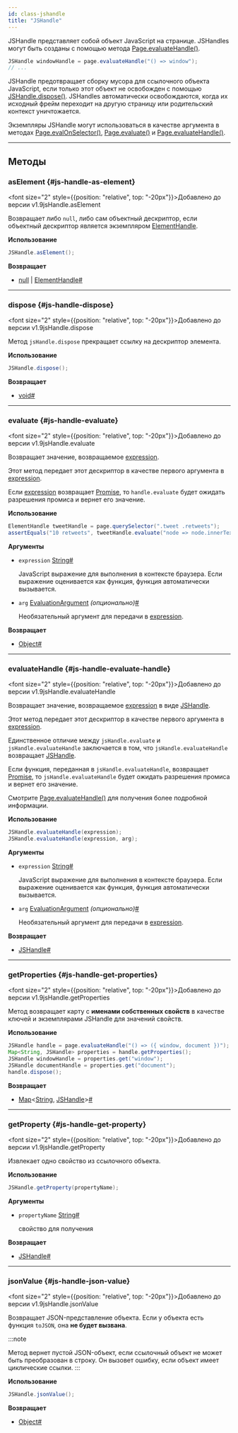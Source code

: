 ```yaml
---
id: class-jshandle
title: "JSHandle"
---
```


JSHandle представляет собой объект JavaScript на странице. JSHandles могут быть созданы с помощью метода [Page.evaluateHandle()](/api/class-page.mdx#page-evaluate-handle).

```java
JSHandle windowHandle = page.evaluateHandle("() => window");
// ...
```

JSHandle предотвращает сборку мусора для ссылочного объекта JavaScript, если только этот объект не освобожден с помощью [JSHandle.dispose()](/api/class-jshandle.mdx#js-handle-dispose). JSHandles автоматически освобождаются, когда их исходный фрейм переходит на другую страницу или родительский контекст уничтожается.

Экземпляры JSHandle могут использоваться в качестве аргумента в методах [Page.evalOnSelector()](/api/class-page.mdx#page-eval-on-selector), [Page.evaluate()](/api/class-page.mdx#page-evaluate) и [Page.evaluateHandle()](/api/class-page.mdx#page-evaluate-handle).

---

## Методы

### asElement {#js-handle-as-element}

<font size="2" style={{position: "relative", top: "-20px"}}>Добавлено до версии v1.9</font><x-search>jsHandle.asElement</x-search>

Возвращает либо `null`, либо сам объектный дескриптор, если объектный дескриптор является экземпляром [ElementHandle].

**Использование**

```java
JSHandle.asElement();
```

**Возвращает**
- [null] | [ElementHandle]<a aria-hidden="true" tabIndex="-1" class="list-anchor-link" id="js-handle-as-element-return"/><a href="#js-handle-as-element-return" class="list-anchor">#</a>

---

### dispose {#js-handle-dispose}

<font size="2" style={{position: "relative", top: "-20px"}}>Добавлено до версии v1.9</font><x-search>jsHandle.dispose</x-search>

Метод `jsHandle.dispose` прекращает ссылку на дескриптор элемента.

**Использование**

```java
JSHandle.dispose();
```

**Возвращает**
- [void]<a aria-hidden="true" tabIndex="-1" class="list-anchor-link" id="js-handle-dispose-return"/><a href="#js-handle-dispose-return" class="list-anchor">#</a>

---

### evaluate {#js-handle-evaluate}

<font size="2" style={{position: "relative", top: "-20px"}}>Добавлено до версии v1.9</font><x-search>jsHandle.evaluate</x-search>

Возвращает значение, возвращаемое [expression](/api/class-jshandle.mdx#js-handle-evaluate-option-expression).

Этот метод передает этот дескриптор в качестве первого аргумента в [expression](/api/class-jshandle.mdx#js-handle-evaluate-option-expression).

Если [expression](/api/class-jshandle.mdx#js-handle-evaluate-option-expression) возвращает [Promise], то `handle.evaluate` будет ожидать разрешения промиса и вернет его значение.

**Использование**

```java
ElementHandle tweetHandle = page.querySelector(".tweet .retweets");
assertEquals("10 retweets", tweetHandle.evaluate("node => node.innerText"));
```

**Аргументы**
- `expression` [String]<a aria-hidden="true" tabIndex="-1" class="list-anchor-link" id="js-handle-evaluate-option-expression"/><a href="#js-handle-evaluate-option-expression" class="list-anchor">#</a>
  
  JavaScript выражение для выполнения в контексте браузера. Если выражение оценивается как функция, функция автоматически вызывается.
- `arg` [EvaluationArgument] *(опционально)*<a aria-hidden="true" tabIndex="-1" class="list-anchor-link" id="js-handle-evaluate-option-arg"/><a href="#js-handle-evaluate-option-arg" class="list-anchor">#</a>
  
  Необязательный аргумент для передачи в [expression](/api/class-jshandle.mdx#js-handle-evaluate-option-expression).

**Возвращает**
- [Object]<a aria-hidden="true" tabIndex="-1" class="list-anchor-link" id="js-handle-evaluate-return"/><a href="#js-handle-evaluate-return" class="list-anchor">#</a>

---

### evaluateHandle {#js-handle-evaluate-handle}

<font size="2" style={{position: "relative", top: "-20px"}}>Добавлено до версии v1.9</font><x-search>jsHandle.evaluateHandle</x-search>

Возвращает значение, возвращаемое [expression](/api/class-jshandle.mdx#js-handle-evaluate-handle-option-expression) в виде [JSHandle].

Этот метод передает этот дескриптор в качестве первого аргумента в [expression](/api/class-jshandle.mdx#js-handle-evaluate-handle-option-expression).

Единственное отличие между `jsHandle.evaluate` и `jsHandle.evaluateHandle` заключается в том, что `jsHandle.evaluateHandle` возвращает [JSHandle].

Если функция, переданная в `jsHandle.evaluateHandle`, возвращает [Promise], то `jsHandle.evaluateHandle` будет ожидать разрешения промиса и вернет его значение.

Смотрите [Page.evaluateHandle()](/api/class-page.mdx#page-evaluate-handle) для получения более подробной информации.

**Использование**

```java
JSHandle.evaluateHandle(expression);
JSHandle.evaluateHandle(expression, arg);
```

**Аргументы**
- `expression` [String]<a aria-hidden="true" tabIndex="-1" class="list-anchor-link" id="js-handle-evaluate-handle-option-expression"/><a href="#js-handle-evaluate-handle-option-expression" class="list-anchor">#</a>
  
  JavaScript выражение для выполнения в контексте браузера. Если выражение оценивается как функция, функция автоматически вызывается.
- `arg` [EvaluationArgument] *(опционально)*<a aria-hidden="true" tabIndex="-1" class="list-anchor-link" id="js-handle-evaluate-handle-option-arg"/><a href="#js-handle-evaluate-handle-option-arg" class="list-anchor">#</a>
  
  Необязательный аргумент для передачи в [expression](/api/class-jshandle.mdx#js-handle-evaluate-handle-option-expression).

**Возвращает**
- [JSHandle]<a aria-hidden="true" tabIndex="-1" class="list-anchor-link" id="js-handle-evaluate-handle-return"/><a href="#js-handle-evaluate-handle-return" class="list-anchor">#</a>

---

### getProperties {#js-handle-get-properties}

<font size="2" style={{position: "relative", top: "-20px"}}>Добавлено до версии v1.9</font><x-search>jsHandle.getProperties</x-search>

Метод возвращает карту с **именами собственных свойств** в качестве ключей и экземплярами JSHandle для значений свойств.

**Использование**

```java
JSHandle handle = page.evaluateHandle("() => ({ window, document })");
Map<String, JSHandle> properties = handle.getProperties();
JSHandle windowHandle = properties.get("window");
JSHandle documentHandle = properties.get("document");
handle.dispose();
```

**Возвращает**
- [Map]&lt;[String], [JSHandle]&gt;<a aria-hidden="true" tabIndex="-1" class="list-anchor-link" id="js-handle-get-properties-return"/><a href="#js-handle-get-properties-return" class="list-anchor">#</a>

---

### getProperty {#js-handle-get-property}

<font size="2" style={{position: "relative", top: "-20px"}}>Добавлено до версии v1.9</font><x-search>jsHandle.getProperty</x-search>

Извлекает одно свойство из ссылочного объекта.

**Использование**

```java
JSHandle.getProperty(propertyName);
```

**Аргументы**
- `propertyName` [String]<a aria-hidden="true" tabIndex="-1" class="list-anchor-link" id="js-handle-get-property-option-property-name"/><a href="#js-handle-get-property-option-property-name" class="list-anchor">#</a>
  
  свойство для получения

**Возвращает**
- [JSHandle]<a aria-hidden="true" tabIndex="-1" class="list-anchor-link" id="js-handle-get-property-return"/><a href="#js-handle-get-property-return" class="list-anchor">#</a>

---

### jsonValue {#js-handle-json-value}

<font size="2" style={{position: "relative", top: "-20px"}}>Добавлено до версии v1.9</font><x-search>jsHandle.jsonValue</x-search>

Возвращает JSON-представление объекта. Если у объекта есть функция `toJSON`, она **не будет вызвана**.

:::note

Метод вернет пустой JSON-объект, если ссылочный объект не может быть преобразован в строку. Он вызовет ошибку, если объект имеет циклические ссылки.
:::

**Использование**

```java
JSHandle.jsonValue();
```

**Возвращает**
- [Object]<a aria-hidden="true" tabIndex="-1" class="list-anchor-link" id="js-handle-json-value-return"/><a href="#js-handle-json-value-return" class="list-anchor">#</a>


[APIRequest]: /api/class-apirequest.mdx "APIRequest"
[APIRequestContext]: /api/class-apirequestcontext.mdx "APIRequestContext"
[APIResponse]: /api/class-apiresponse.mdx "APIResponse"
[APIResponseAssertions]: /api/class-apiresponseassertions.mdx "APIResponseAssertions"
[Browser]: /api/class-browser.mdx "Browser"
[BrowserContext]: /api/class-browsercontext.mdx "BrowserContext"
[BrowserType]: /api/class-browsertype.mdx "BrowserType"
[CDPSession]: /api/class-cdpsession.mdx "CDPSession"
[Clock]: /api/class-clock.mdx "Clock"
[ConsoleMessage]: /api/class-consolemessage.mdx "ConsoleMessage"
[Dialog]: /api/class-dialog.mdx "Dialog"
[Download]: /api/class-download.mdx "Download"
[ElementHandle]: /api/class-elementhandle.mdx "ElementHandle"
[FileChooser]: /api/class-filechooser.mdx "FileChooser"
[FormData]: /api/class-formdata.mdx "FormData"
[Frame]: /api/class-frame.mdx "Frame"
[FrameLocator]: /api/class-framelocator.mdx "FrameLocator"
[JSHandle]: /api/class-jshandle.mdx "JSHandle"
[Keyboard]: /api/class-keyboard.mdx "Keyboard"
[Locator]: /api/class-locator.mdx "Locator"
[LocatorAssertions]: /api/class-locatorassertions.mdx "LocatorAssertions"
[Mouse]: /api/class-mouse.mdx "Mouse"
[Page]: /api/class-page.mdx "Page"
[PageAssertions]: /api/class-pageassertions.mdx "PageAssertions"
[Playwright]: /api/class-playwright.mdx "Playwright"
[PlaywrightAssertions]: /api/class-playwrightassertions.mdx "PlaywrightAssertions"
[PlaywrightException]: /api/class-playwrightexception.mdx "PlaywrightException"
[Request]: /api/class-request.mdx "Request"
[RequestOptions]: /api/class-requestoptions.mdx "RequestOptions"
[Response]: /api/class-response.mdx "Response"
[Route]: /api/class-route.mdx "Route"
[Selectors]: /api/class-selectors.mdx "Selectors"
[TimeoutError]: /api/class-timeouterror.mdx "TimeoutError"
[Touchscreen]: /api/class-touchscreen.mdx "Touchscreen"
[Tracing]: /api/class-tracing.mdx "Tracing"
[Video]: /api/class-video.mdx "Video"
[WebError]: /api/class-weberror.mdx "WebError"
[WebSocket]: /api/class-websocket.mdx "WebSocket"
[WebSocketFrame]: /api/class-websocketframe.mdx "WebSocketFrame"
[WebSocketRoute]: /api/class-websocketroute.mdx "WebSocketRoute"
[Worker]: /api/class-worker.mdx "Worker"
[Element]: https://developer.mozilla.org/en-US/docs/Web/API/element "Element"
[EvaluationArgument]: /evaluating.mdx#evaluation-argument "EvaluationArgument"
[Promise]: https://developer.mozilla.org/en-US/docs/Web/JavaScript/Reference/Global_Objects/Promise "Promise"
[iterator]: https://developer.mozilla.org/en-US/docs/Web/JavaScript/Reference/Iteration_protocols "Iterator"
[origin]: https://developer.mozilla.org/en-US/docs/Glossary/Origin "Origin"
[selector]: https://developer.mozilla.org/en-US/docs/Web/CSS/CSS_Selectors "selector"
[Serializable]: https://developer.mozilla.org/en-US/docs/Web/JavaScript/Reference/Global_Objects/JSON/stringify#Description "Serializable"
[UIEvent.detail]: https://developer.mozilla.org/en-US/docs/Web/API/UIEvent/detail "UIEvent.detail"
[UnixTime]: https://en.wikipedia.org/wiki/Unix_time "Unix Time"
[xpath]: https://developer.mozilla.org/en-US/docs/Web/XPath "xpath"

[boolean]: https://docs.oracle.com/javase/tutorial/java/nutsandbolts/datatypes.html "boolean"
[byte&#91;&#93;]: https://docs.oracle.com/javase/tutorial/java/nutsandbolts/datatypes.html "byte[]"
[Consumer]: https://docs.oracle.com/javase/8/docs/api/java/util/function/Consumer.html "Consumer"
[Date]: https://docs.oracle.com/javase/8/docs/api/java/util/Date.html "Date"
[double]: https://docs.oracle.com/javase/tutorial/java/nutsandbolts/datatypes.html "double"
[InputStream]: https://docs.oracle.com/javase/8/docs/api/java/io/InputStream.html "InputStream"
[int]: https://docs.oracle.com/javase/tutorial/java/nutsandbolts/datatypes.html "int"
[long]: https://docs.oracle.com/javase/tutorial/java/nutsandbolts/datatypes.html "long"
[JsonObject]: https://www.javadoc.io/doc/com.google.code.gson/gson/latest/com.google.gson/com/google/gson/JsonObject.html "JsonObject"
[List]: https://docs.oracle.com/javase/8/docs/api/java/util/List.html "List"
[Map]: https://docs.oracle.com/javase/8/docs/api/java/util/Map.html "Map"
[null]: https://docs.oracle.com/javase/specs/jls/se8/html/jls-3.html#jls-3.10.7 "null"
[Object]: https://docs.oracle.com/javase/8/docs/api/java/lang/Object.html "Object"
[Path]: https://docs.oracle.com/javase/8/docs/api/java/nio/file/Path.html "Path"
[Pattern]: https://docs.oracle.com/javase/8/docs/api/java/util/regex/Pattern.html "Pattern"
[Predicate]: https://docs.oracle.com/javase/8/docs/api/java/util/function/Predicate.html "Predicate"
[void]: https://docs.oracle.com/javase/tutorial/java/javaOO/methods.html "void"
[Runnable]: https://docs.oracle.com/javase/8/docs/api/java/lang/Runnable.html "Runnable"
[RuntimeException]: https://docs.oracle.com/javase/8/docs/api/java/lang/RuntimeException.html "RuntimeException"
[String]: https://docs.oracle.com/javase/8/docs/api/java/lang/String.html "String"

[all available image tags]: https://mcr.microsoft.com/en-us/product/playwright/java/about "all available image tags"
[Microsoft Artifact Registry]: https://mcr.microsoft.com/en-us/product/playwright/java/about "Microsoft Artifact Registry"
[Dockerfile.noble]: https://github.com/microsoft/playwright-java/blob/main/utils/docker/Dockerfile.noble "Dockerfile.noble"
